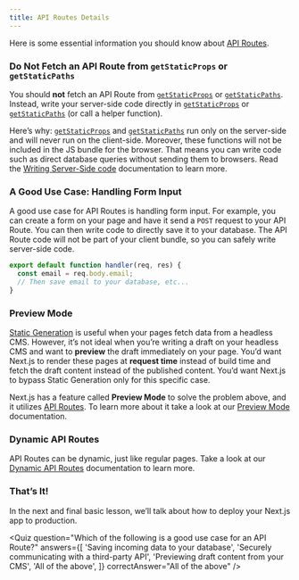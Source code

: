 ```yaml
---
title: API Routes Details
---
```


Here is some essential information you should know about [API Routes](/docs/api-routes/introduction).

### Do Not Fetch an API Route from `getStaticProps` or `getStaticPaths`

You should **not** fetch an API Route from [`getStaticProps`](/docs/basic-features/data-fetching#getstaticprops-static-generation) or [`getStaticPaths`](/docs/basic-features/data-fetching#getstaticpaths-static-generation). Instead, write your server-side code directly in [`getStaticProps`](/docs/basic-features/data-fetching#getstaticprops-static-generation) or [`getStaticPaths`](/docs/basic-features/data-fetching#getstaticpaths-static-generation) (or call a helper function).

Here’s why: [`getStaticProps`](/docs/basic-features/data-fetching#getstaticprops-static-generation) and [`getStaticPaths`](/docs/basic-features/data-fetching#getstaticpaths-static-generation) run only on the server-side and will never run on the client-side. Moreover, these functions will not be included in the JS bundle for the browser. That means you can write code such as direct database queries without sending them to browsers. Read the [Writing Server-Side code](/docs/basic-features/data-fetching/get-static-props#write-server-side-code-directly) documentation to learn more.

### A Good Use Case: Handling Form Input

A good use case for API Routes is handling form input. For example, you can create a form on your page and have it send a `POST` request to your API Route. You can then write code to directly save it to your database. The API Route code will not be part of your client bundle, so you can safely write server-side code.

```js
export default function handler(req, res) {
  const email = req.body.email;
  // Then save email to your database, etc...
}
```

### Preview Mode

[Static Generation](/docs/basic-features/pages#static-generation-recommended) is useful when your pages fetch data from a headless CMS. However, it’s not ideal when you’re writing a draft on your headless CMS and want to **preview** the draft immediately on your page. You’d want Next.js to render these pages at **request time** instead of build time and fetch the draft content instead of the published content. You’d want Next.js to bypass Static Generation only for this specific case.

Next.js has a feature called **Preview Mode** to solve the problem above, and it utilizes [API Routes](/docs/api-routes/introduction). To learn more about it take a look at our [Preview Mode](/docs/advanced-features/preview-mode) documentation.

### Dynamic API Routes

API Routes can be dynamic, just like regular pages. Take a look at our [Dynamic API Routes](/docs/api-routes/dynamic-api-routes) documentation to learn more.

### That’s It!

In the next and final basic lesson, we’ll talk about how to deploy your Next.js app to production.

<Quiz
  question="Which of the following is a good use case for an API Route?"
  answers={[
    'Saving incoming data to your database',
    'Securely communicating with a third-party API',
    'Previewing draft content from your CMS',
    'All of the above',
  ]}
  correctAnswer="All of the above"
/>
